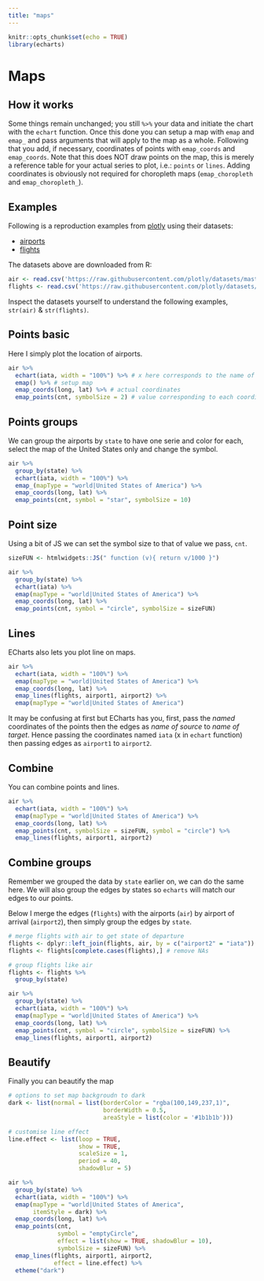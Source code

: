 ```yaml
---
title: "maps"
---
```


```r
knitr::opts_chunk$set(echo = TRUE)
library(echarts)
```

# Maps

## How it works

Some things remain unchanged; you still `%>%` your data and initiate the chart with the `echart` function. Once this done you can setup a map with `emap` and `emap_` and pass arguments that will apply to the map as a whole. Following that you add, if necessary, coordinates of points with `emap_coords` and `emap_coords`. Note that this does NOT draw points on the map, this is merely a reference table for your actual series to plot, i.e.: `points` or `lines`. Adding coordinates is obviously not required for choropleth maps (`emap_choropleth` and `emap_choropleth_`).

## Examples

Following is a reproduction examples from [plotly](https://plot.ly/r/lines-on-maps/) using their datasets:

* [airports](https://raw.githubusercontent.com/plotly/datasets/master/2011_february_us_airport_traffic.csv')
* [flights](https://raw.githubusercontent.com/plotly/datasets/master/2011_february_aa_flight_paths.csv)

The datasets above are downloaded from R:

```r
air <- read.csv('https://raw.githubusercontent.com/plotly/datasets/master/2011_february_us_airport_traffic.csv')
flights <- read.csv('https://raw.githubusercontent.com/plotly/datasets/master/2011_february_aa_flight_paths.csv')
```

Inspect the datasets yourself to understand the following examples, `str(air)` & `str(flights)`.

## Points basic

Here I simply plot the location of airports.

```r
air %>% 
  echart(iata, width = "100%") %>% # x here corresponds to the name of each coordinate
  emap() %>% # setup map
  emap_coords(long, lat) %>% # actual coordinates
  emap_points(cnt, symbolSize = 2) # value corresponding to each coordinate
```

## Points groups

We can group the airports by `state` to have one serie and color for each, select the map of the United States only and change the symbol.

```r
air %>% 
  group_by(state) %>% 
  echart(iata, width = "100%") %>% 
  emap_(mapType = "world|United States of America") %>% 
  emap_coords(long, lat) %>% 
  emap_points(cnt, symbol = "star", symbolSize = 10) 
```

## Point size

Using a bit of JS we can set the symbol size to that of value we pass, `cnt`.

```r
sizeFUN <- htmlwidgets::JS(" function (v){ return v/1000 }")

air %>% 
  group_by(state) %>% 
  echart(iata) %>% 
  emap(mapType = "world|United States of America") %>% 
  emap_coords(long, lat) %>% 
  emap_points(cnt, symbol = "circle", symbolSize = sizeFUN) 
```

## Lines

ECharts also lets you plot line on maps.  

```r
air %>% 
  echart(iata, width = "100%") %>% 
  emap(mapType = "world|United States of America") %>% 
  emap_coords(long, lat) %>% 
  emap_lines(flights, airport1, airport2) %>% 
  emap(mapType = "world|United States of America") 
```

It may be confusing at first but ECharts has you, first, pass the *named* coordinates of the points then the edges as *name of source* to *name of target*. Hence passing the coordinates named `iata` (x in `echart` function) then passing edges as `airport1` to `airport2`.

## Combine

You can combine points and lines.

```r
air %>% 
  echart(iata, width = "100%") %>% 
  emap(mapType = "world|United States of America") %>% 
  emap_coords(long, lat) %>% 
  emap_points(cnt, symbolSize = sizeFUN, symbol = "circle") %>% 
  emap_lines(flights, airport1, airport2)
```

## Combine groups

Remember we grouped the data by `state` earlier on, we can do the same here. We will also group the edges by states so `echarts` will match our edges to our points.

Below I merge the edges (`flights`) with the airports (`air`) by airport of arrival (`airport2`), then simply group the edges by `state`.

```r
# merge flights with air to get state of departure
flights <- dplyr::left_join(flights, air, by = c("airport2" = "iata"))
flights <- flights[complete.cases(flights),] # remove NAs

# group flights like air
flights <- flights %>% 
  group_by(state)

air %>% 
  group_by(state) %>% 
  echart(iata, width = "100%") %>% 
  emap(mapType = "world|United States of America") %>% 
  emap_coords(long, lat) %>% 
  emap_points(cnt, symbol = "circle", symbolSize = sizeFUN) %>% 
  emap_lines(flights, airport1, airport2)
```

## Beautify

Finally you can beautify the map

```r
# options to set map backgroudn to dark
dark <- list(normal = list(borderColor = "rgba(100,149,237,1)",
                           borderWidth = 0.5,
                           areaStyle = list(color = '#1b1b1b')))

# customise line effect
line.effect <- list(loop = TRUE,
                    show = TRUE,
                    scaleSize = 1,
                    period = 40,
                    shadowBlur = 5)

air %>% 
  group_by(state) %>% 
  echart(iata, width = "100%") %>% 
  emap(mapType = "world|United States of America", 
       itemStyle = dark) %>% 
  emap_coords(long, lat) %>% 
  emap_points(cnt,
              symbol = "emptyCircle", 
              effect = list(show = TRUE, shadowBlur = 10),
              symbolSize = sizeFUN) %>% 
  emap_lines(flights, airport1, airport2, 
             effect = line.effect) %>% 
  etheme("dark")
```
